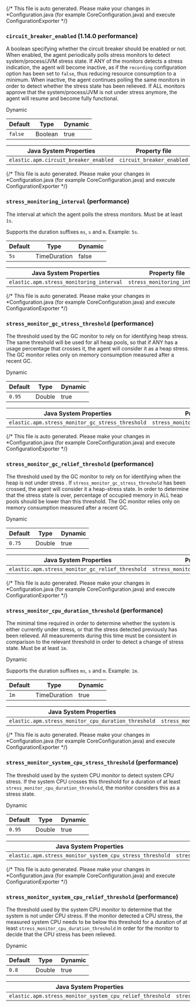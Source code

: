 

<div id="config-circuit-breaker"></div>

{/* This file is auto generated. Please make your changes in *Configuration.java (for example CoreConfiguration.java) and execute ConfigurationExporter */}

<div id="config-circuit-breaker-enabled"></div>

### `circuit_breaker_enabled` (<DocBadgeAdded tipContent="Added in 1.14.0">1.14.0</DocBadgeAdded> performance)

A boolean specifying whether the circuit breaker should be enabled or not. 
When enabled, the agent periodically polls stress monitors to detect system/process/JVM stress state. 
If ANY of the monitors detects a stress indication, the agent will become inactive, as if the 
<DocLink id="serverlessObservabilityApmAgentsJavaConfigure" section="recording-added[1150]">`recording`</DocLink> configuration option has been set to `false`, thus reducing resource consumption to a minimum. 
When inactive, the agent continues polling the same monitors in order to detect whether the stress state 
has been relieved. If ALL monitors approve that the system/process/JVM is not under stress anymore, the 
agent will resume and become fully functional.

<DocLink id="serverlessObservabilityApmAgentsJavaConfigure" section="dynamic-configuration"><DocBadge>Dynamic</DocBadge> </DocLink>

| Default | Type | Dynamic |
|---|---|---|
| `false` | Boolean | true |

| Java System Properties | Property file | Environment |
|---|---|---|
| `elastic.apm.circuit_breaker_enabled` | `circuit_breaker_enabled` | `ELASTIC_APM_CIRCUIT_BREAKER_ENABLED` |

{/* This file is auto generated. Please make your changes in *Configuration.java (for example CoreConfiguration.java) and execute ConfigurationExporter */}

<div id="config-stress-monitoring-interval"></div>

### `stress_monitoring_interval` (performance)

The interval at which the agent polls the stress monitors. Must be at least `1s`.

Supports the duration suffixes `ms`, `s` and `m`.
Example: `5s`.

| Default | Type | Dynamic |
|---|---|---|
| `5s` | TimeDuration | false |

| Java System Properties | Property file | Environment |
|---|---|---|
| `elastic.apm.stress_monitoring_interval` | `stress_monitoring_interval` | `ELASTIC_APM_STRESS_MONITORING_INTERVAL` |

{/* This file is auto generated. Please make your changes in *Configuration.java (for example CoreConfiguration.java) and execute ConfigurationExporter */}

<div id="config-stress-monitor-gc-stress-threshold"></div>

### `stress_monitor_gc_stress_threshold` (performance)

The threshold used by the GC monitor to rely on for identifying heap stress.
The same threshold will be used for all heap pools, so that if ANY has a usage percentage that crosses it, 
the agent will consider it as a heap stress. The GC monitor relies only on memory consumption measured 
after a recent GC.

<DocLink id="serverlessObservabilityApmAgentsJavaConfigure" section="dynamic-configuration"><DocBadge>Dynamic</DocBadge> </DocLink>

| Default | Type | Dynamic |
|---|---|---|
| `0.95` | Double | true |

| Java System Properties | Property file | Environment |
|---|---|---|
| `elastic.apm.stress_monitor_gc_stress_threshold` | `stress_monitor_gc_stress_threshold` | `ELASTIC_APM_STRESS_MONITOR_GC_STRESS_THRESHOLD` |

{/* This file is auto generated. Please make your changes in *Configuration.java (for example CoreConfiguration.java) and execute ConfigurationExporter */}

<div id="config-stress-monitor-gc-relief-threshold"></div>

### `stress_monitor_gc_relief_threshold` (performance)

The threshold used by the GC monitor to rely on for identifying when the heap is not under stress .
If `stress_monitor_gc_stress_threshold` has been crossed, the agent will consider it a heap-stress state. 
In order to determine that the stress state is over, percentage of occupied memory in ALL heap pools should 
be lower than this threshold. The GC monitor relies only on memory consumption measured after a recent GC.

<DocLink id="serverlessObservabilityApmAgentsJavaConfigure" section="dynamic-configuration"><DocBadge>Dynamic</DocBadge> </DocLink>

| Default | Type | Dynamic |
|---|---|---|
| `0.75` | Double | true |

| Java System Properties | Property file | Environment |
|---|---|---|
| `elastic.apm.stress_monitor_gc_relief_threshold` | `stress_monitor_gc_relief_threshold` | `ELASTIC_APM_STRESS_MONITOR_GC_RELIEF_THRESHOLD` |

{/* This file is auto generated. Please make your changes in *Configuration.java (for example CoreConfiguration.java) and execute ConfigurationExporter */}

<div id="config-stress-monitor-cpu-duration-threshold"></div>

### `stress_monitor_cpu_duration_threshold` (performance)

The minimal time required in order to determine whether the system is 
either currently under stress, or that the stress detected previously has been relieved. 
All measurements during this time must be consistent in comparison to the relevant threshold in 
order to detect a change of stress state. Must be at least `1m`.

<DocLink id="serverlessObservabilityApmAgentsJavaConfigure" section="dynamic-configuration"><DocBadge>Dynamic</DocBadge> </DocLink>

Supports the duration suffixes `ms`, `s` and `m`.
Example: `1m`.

| Default | Type | Dynamic |
|---|---|---|
| `1m` | TimeDuration | true |

| Java System Properties | Property file | Environment |
|---|---|---|
| `elastic.apm.stress_monitor_cpu_duration_threshold` | `stress_monitor_cpu_duration_threshold` | `ELASTIC_APM_STRESS_MONITOR_CPU_DURATION_THRESHOLD` |

{/* This file is auto generated. Please make your changes in *Configuration.java (for example CoreConfiguration.java) and execute ConfigurationExporter */}

<div id="config-stress-monitor-system-cpu-stress-threshold"></div>

### `stress_monitor_system_cpu_stress_threshold` (performance)

The threshold used by the system CPU monitor to detect system CPU stress. 
If the system CPU crosses this threshold for a duration of at least `stress_monitor_cpu_duration_threshold`, 
the monitor considers this as a stress state.

<DocLink id="serverlessObservabilityApmAgentsJavaConfigure" section="dynamic-configuration"><DocBadge>Dynamic</DocBadge> </DocLink>

| Default | Type | Dynamic |
|---|---|---|
| `0.95` | Double | true |

| Java System Properties | Property file | Environment |
|---|---|---|
| `elastic.apm.stress_monitor_system_cpu_stress_threshold` | `stress_monitor_system_cpu_stress_threshold` | `ELASTIC_APM_STRESS_MONITOR_SYSTEM_CPU_STRESS_THRESHOLD` |

{/* This file is auto generated. Please make your changes in *Configuration.java (for example CoreConfiguration.java) and execute ConfigurationExporter */}

<div id="config-stress-monitor-system-cpu-relief-threshold"></div>

### `stress_monitor_system_cpu_relief_threshold` (performance)

The threshold used by the system CPU monitor to determine that the system is 
not under CPU stress. If the monitor detected a CPU stress, the measured system CPU needs to be below 
this threshold for a duration of at least `stress_monitor_cpu_duration_threshold` in order for the 
monitor to decide that the CPU stress has been relieved.

<DocLink id="serverlessObservabilityApmAgentsJavaConfigure" section="dynamic-configuration"><DocBadge>Dynamic</DocBadge> </DocLink>

| Default | Type | Dynamic |
|---|---|---|
| `0.8` | Double | true |

| Java System Properties | Property file | Environment |
|---|---|---|
| `elastic.apm.stress_monitor_system_cpu_relief_threshold` | `stress_monitor_system_cpu_relief_threshold` | `ELASTIC_APM_STRESS_MONITOR_SYSTEM_CPU_RELIEF_THRESHOLD` |

